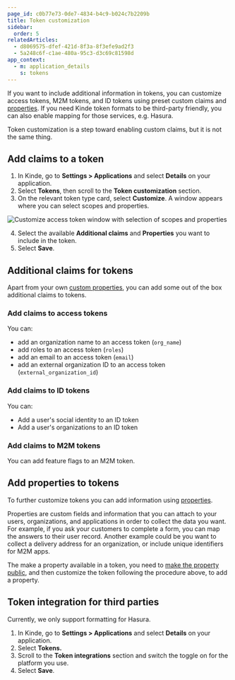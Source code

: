 ```yaml
---
page_id: c0b77e73-0de7-4834-b4c9-b024c7b2209b
title: Token customization
sidebar:
  order: 5
relatedArticles:
  - d8069575-dfef-421d-8f3a-8f3efe9ad2f3
  - 5a248c6f-c1ae-480a-95c3-d3c69c81598d
app_context:
  - m: application_details
    s: tokens
---
```


If you want to include additional information in tokens, you can customize access tokens, M2M tokens, and ID tokens using preset custom claims and [properties](/properties/about-properties/). If you need Kinde token formats to be third-party friendly, you can also enable mapping for those services, e.g. Hasura.

Token customization is a step toward enabling custom claims, but it is not the same thing.

## Add claims to a token

1. In Kinde, go to **Settings > Applications** and select **Details** on your application.
2. Select **Tokens**, then scroll to the **Token customization** section.
3. On the relevant token type card, select **Customize**. A window appears where you can select scopes and properties.

![Customize access token window with selection of scopes and properties](https://imagedelivery.net/skPPZTHzSlcslvHjesZQcQ/8b20408b-5494-4da9-c59c-01be32accf00/public)

4. Select the available **Additional claims** and **Properties** you want to include in the token.
5. Select **Save**.

## Additional claims for tokens
Apart from your own [custom properties](/properties/work-with-properties/properties-in-tokens/), you can add some out of the box additional claims to tokens.

### Add claims to access tokens

You can:
- add an organization name to an access token (`org_name`)
- add roles to an access token (`roles`)
- add an email to an access token (`email`)
- add an external organization ID to an access token (`external_organization_id`)

### Add claims to ID tokens

You can:
- Add a user's social identity to an ID token 
- Add a user's organizations to an ID token

### Add claims to M2M tokens

You can add feature flags to an M2M token.

## Add properties to tokens

To further customize tokens you can add information using [properties](/properties/about-properties/). 

Properties are custom fields and information that you can attach to your users, organizations, and applications in order to collect the data you want. For example, if you ask your customers to complete a form, you can map the answers to their user record. Another example could be you want to collect a delivery address for an organization, or include unique identifiers for M2M apps.

The make a property available in a token, you need to [make the property public](/properties/work-with-properties/manage-properties/), and then customize the token following the procedure above, to add a property. 

## Token integration for third parties

Currently, we only support formatting for Hasura.

1. In Kinde, go to **Settings > Applications** and select **Details** on your application.
2. Select **Tokens.**
3. Scroll to the **Token integrations** section and switch the toggle on for the platform you use.
4. Select **Save**.
